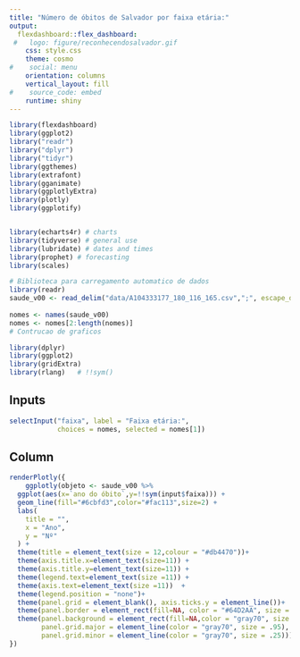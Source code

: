 ```yaml
---
title: "Número de óbitos de Salvador por faixa etária:"
output: 
  flexdashboard::flex_dashboard:
 #   logo: figure/reconhecendosalvador.gif
    css: style.css
    theme: cosmo
#    social: menu
    orientation: columns
    vertical_layout: fill
#    source_code: embed
    runtime: shiny
---
```




```r
library(flexdashboard)
library(ggplot2)
library("readr")
library("dplyr")
library("tidyr")
library(ggthemes)
library(extrafont)
library(gganimate)
library(ggplotlyExtra)
library(plotly)
library(ggplotify)


library(echarts4r) # charts
library(tidyverse) # general use
library(lubridate) # dates and times
library(prophet) # forecasting
library(scales)

# Biblioteca para carregamento automatico de dados 
library(readr)
saude_v00 <- read_delim("data/A104333177_180_116_165.csv",";", escape_double = FALSE, locale = locale(encoding = "ISO-8859-1"),trim_ws = TRUE)
  
nomes <- names(saude_v00)
nomes <- nomes[2:length(nomes)]
# Contrucao de graficos

library(dplyr)
library(ggplot2)
library(gridExtra)
library(rlang)   # !!sym()

```

Inputs {.sidebar}
-------------------------------------------------------------

```r
selectInput("faixa", label = "Faixa etária:",
            choices = nomes, selected = nomes[1])
```

Column
--------------------------------------------------------------

```r
renderPlotly({
	ggplotly(objeto <- saude_v00 %>% 
  ggplot(aes(x=`ano do óbito`,y=!!sym(input$faixa))) +
  geom_line(fill="#6cbfd3",color="#fac113",size=2) +
  labs(
    title = "",
    x = "Ano",
    y = "Nº"
  ) +
  theme(title = element_text(size = 12,colour = "#db4470"))+
  theme(axis.title.x=element_text(size=11)) +
  theme(axis.title.y=element_text(size=11)) +
  theme(legend.text=element_text(size =11)) +
  theme(axis.text=element_text(size =11))  +
  theme(legend.position = "none")+
  theme(panel.grid = element_blank(), axis.ticks.y = element_line())+
  theme(panel.border = element_rect(fill=NA, color = "#64D2AA", size = 2))+
  theme(panel.background = element_rect(fill=NA,color = "gray70", size = 2),
        panel.grid.major = element_line(color = "gray70", size = .95),
        panel.grid.minor = element_line(color = "gray70", size = .25)))
})
```
